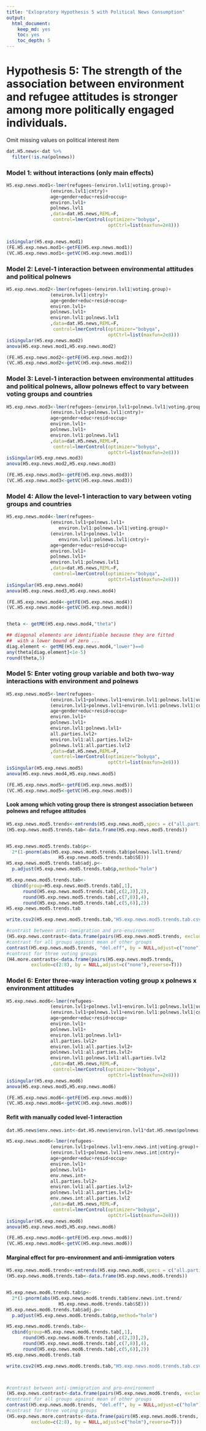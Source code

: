 ```yaml
---
title: "Exlopratory Hypothesis 5 with Political News Consumption"
output: 
  html_document: 
    keep_md: yes
    toc: yes
    toc_depth: 5
---
```


# Hypothesis 5: The strength of the association between environment and refugee attitudes is stronger among more politically engaged individuals. 

Omit missing values on political interest item

```r
dat.H5.news<-dat %>%
  filter(!is.na(polnews))
```

### Model 1: without interactions (only main effects)

```r
H5.exp.news.mod1<-lmer(refugees~(environ.lvl1|voting.group)+
                (environ.lvl1|cntry)+
                age+gender+educ+resid+occup+
                environ.lvl1+
                polnews.lvl1
                ,data=dat.H5.news,REML=F,
                 control=lmerControl(optimizer="bobyqa",
                                     optCtrl=list(maxfun=2e8)))


isSingular(H5.exp.news.mod1)
(FE.H5.exp.news.mod1<-getFE(H5.exp.news.mod1))
(VC.H5.exp.news.mod1<-getVC(H5.exp.news.mod1))


```

\newpage

### Model 2: Level-1 interaction between environmental attitudes and political polnews

```r
H5.exp.news.mod2<-lmer(refugees~(environ.lvl1|voting.group)+
                (environ.lvl1|cntry)+
                age+gender+educ+resid+occup+
                environ.lvl1+
                polnews.lvl1+
                environ.lvl1:polnews.lvl1
                ,data=dat.H5.news,REML=F,
                 control=lmerControl(optimizer="bobyqa",
                                     optCtrl=list(maxfun=2e8)))
isSingular(H5.exp.news.mod2)
anova(H5.exp.news.mod1,H5.exp.news.mod2)

(FE.H5.exp.news.mod2<-getFE(H5.exp.news.mod2))
(VC.H5.exp.news.mod2<-getVC(H5.exp.news.mod2))

```

\newpage

### Model 3: Level-1 interaction between environmental attitudes and political polnews, allow polnews effect to vary between voting groups and countries

```r
H5.exp.news.mod3<-lmer(refugees~(environ.lvl1+polnews.lvl1|voting.group)+
                (environ.lvl1+polnews.lvl1|cntry)+
                age+gender+educ+resid+occup+
                environ.lvl1+
                polnews.lvl1+
                environ.lvl1:polnews.lvl1
                ,data=dat.H5.news,REML=F,
                 control=lmerControl(optimizer="bobyqa",
                                     optCtrl=list(maxfun=2e8)))
isSingular(H5.exp.news.mod3)
anova(H5.exp.news.mod2,H5.exp.news.mod3)

(FE.H5.exp.news.mod3<-getFE(H5.exp.news.mod3))
(VC.H5.exp.news.mod3<-getVC(H5.exp.news.mod3))

```


\newpage

### Model 4: Allow the level-1 interaction to vary between voting groups and countries

```r
H5.exp.news.mod4<-lmer(refugees~
                (environ.lvl1+polnews.lvl1+
                   environ.lvl1:polnews.lvl1|voting.group)+
                (environ.lvl1+polnews.lvl1+
                   environ.lvl1:polnews.lvl1|cntry)+
                age+gender+educ+resid+occup+
                environ.lvl1+
                polnews.lvl1+
                environ.lvl1:polnews.lvl1
                ,data=dat.H5.news,REML=F,
                 control=lmerControl(optimizer="bobyqa",
                                     optCtrl=list(maxfun=2e8)))
isSingular(H5.exp.news.mod4)
anova(H5.exp.news.mod3,H5.exp.news.mod4)

(FE.H5.exp.news.mod4<-getFE(H5.exp.news.mod4))
(VC.H5.exp.news.mod4<-getVC(H5.exp.news.mod4))


theta <- getME(H5.exp.news.mod4,"theta")

## diagonal elements are identifiable because they are fitted
##  with a lower bound of zero ...
diag.element <- getME(H5.exp.news.mod4,"lower")==0
any(theta[diag.element]<1e-5)
round(theta,5)

```

\newpage

### Model 5: Enter voting group variable and both two-way interactions with environment and polnews

```r
H5.exp.news.mod5<-lmer(refugees~
                (environ.lvl1+polnews.lvl1+environ.lvl1:polnews.lvl1|voting.group)+
                (environ.lvl1+polnews.lvl1+environ.lvl1:polnews.lvl1|cntry)+
                age+gender+educ+resid+occup+
                environ.lvl1+
                polnews.lvl1+
                environ.lvl1:polnews.lvl1+
                all.parties.lvl2+
                environ.lvl1:all.parties.lvl2+
                polnews.lvl1:all.parties.lvl2
                ,data=dat.H5.news,REML=F,
                 control=lmerControl(optimizer="bobyqa",
                                     optCtrl=list(maxfun=2e8)))
isSingular(H5.exp.news.mod5)
anova(H5.exp.news.mod4,H5.exp.news.mod5)

(FE.H5.exp.news.mod5<-getFE(H5.exp.news.mod5))
(VC.H5.exp.news.mod5<-getVC(H5.exp.news.mod5))

```

\newpage

#### Look among which voting group there is strongest association between polnews and refugee attitudes

```r
H5.exp.news.mod5.trends<-emtrends(H5.exp.news.mod5,specs = c("all.parties.lvl2"),var=c("polnews.lvl1"))
(H5.exp.news.mod5.trends.tab<-data.frame(H5.exp.news.mod5.trends))


H5.exp.news.mod5.trends.tab$p<-
  2*(1-pnorm(abs(H5.exp.news.mod5.trends.tab$polnews.lvl1.trend/
                   H5.exp.news.mod5.trends.tab$SE)))
H5.exp.news.mod5.trends.tab$adj.p<-
  p.adjust(H5.exp.news.mod5.trends.tab$p,method="holm")

H5.exp.news.mod5.trends.tab<-
  cbind(group=H5.exp.news.mod5.trends.tab[,1],
      round(H5.exp.news.mod5.trends.tab[,c(2,3)],2),
      round(H5.exp.news.mod5.trends.tab[,c(7,8)],4),
      round(H5.exp.news.mod5.trends.tab[,c(5,6)],2))
H5.exp.news.mod5.trends.tab

write.csv2(H5.exp.news.mod5.trends.tab,"H5.exp.news.mod5.trends.tab.csv")

#contrast between anti-immigration and pro-environment
(H5.exp.news.contrast<-data.frame(pairs(H5.exp.news.mod5.trends, exclude = c(2:9),reverse=T)))
#contrast for all groups against mean of other groups
contrast(H5.exp.news.mod5.trends, "del.eff", by = NULL,adjust=c("none"))
#contrast for three voting groups
(H4.more.contrasts<-data.frame(pairs(H5.exp.news.mod5.trends, 
         exclude=c(2:8), by = NULL,adjust=c("none"),reverse=T)))

```

\newpage

### Model 6: Enter three-way interaction voting group x polnews x environment attitudes

```r
H5.exp.news.mod6<-lmer(refugees~
                (environ.lvl1+polnews.lvl1+environ.lvl1:polnews.lvl1|voting.group)+
                (environ.lvl1+polnews.lvl1+environ.lvl1:polnews.lvl1|cntry)+
                age+gender+educ+resid+occup+
                environ.lvl1+
                polnews.lvl1+
                environ.lvl1:polnews.lvl1+
                all.parties.lvl2+
                environ.lvl1:all.parties.lvl2+
                polnews.lvl1:all.parties.lvl2+
                environ.lvl1:polnews.lvl1:all.parties.lvl2
                ,data=dat.H5.news,REML=F,
                 control=lmerControl(optimizer="bobyqa",
                                     optCtrl=list(maxfun=2e8)))
isSingular(H5.exp.news.mod6)
anova(H5.exp.news.mod5,H5.exp.news.mod6)

(FE.H5.exp.news.mod6<-getFE(H5.exp.news.mod6))
(VC.H5.exp.news.mod6<-getVC(H5.exp.news.mod6))

```

#### Refit with manually coded level-1 interaction

```r
dat.H5.news$env.news.int<-dat.H5.news$environ.lvl1*dat.H5.news$polnews.lvl1

H5.exp.news.mod6<-lmer(refugees~
                (environ.lvl1+polnews.lvl1+env.news.int|voting.group)+
                (environ.lvl1+polnews.lvl1+env.news.int|cntry)+
                age+gender+educ+resid+occup+
                environ.lvl1+
                polnews.lvl1+
                env.news.int+
                all.parties.lvl2+
                environ.lvl1:all.parties.lvl2+
                polnews.lvl1:all.parties.lvl2+
                env.news.int:all.parties.lvl2
                ,data=dat.H5.news,REML=F,
                 control=lmerControl(optimizer="bobyqa",
                                     optCtrl=list(maxfun=2e8)))
isSingular(H5.exp.news.mod6)
anova(H5.exp.news.mod5,H5.exp.news.mod6)

(FE.H5.exp.news.mod6<-getFE(H5.exp.news.mod6))
(VC.H5.exp.news.mod6<-getVC(H5.exp.news.mod6))

```


#### Marginal effect for pro-environment and anti-immigration voters

```r
H5.exp.news.mod6.trends<-emtrends(H5.exp.news.mod6,specs = c("all.parties.lvl2"),var=c("env.news.int"))
(H5.exp.news.mod6.trends.tab<-data.frame(H5.exp.news.mod6.trends))


H5.exp.news.mod6.trends.tab$p<-
  2*(1-pnorm(abs(H5.exp.news.mod6.trends.tab$env.news.int.trend/
                   H5.exp.news.mod6.trends.tab$SE)))
H5.exp.news.mod6.trends.tab$adj.p<-
  p.adjust(H5.exp.news.mod6.trends.tab$p,method="holm")

H5.exp.news.mod6.trends.tab<-
  cbind(group=H5.exp.news.mod6.trends.tab[,1],
      round(H5.exp.news.mod6.trends.tab[,c(2,3)],2),
      round(H5.exp.news.mod6.trends.tab[,c(7,8)],4),
      round(H5.exp.news.mod6.trends.tab[,c(5,6)],2))
H5.exp.news.mod6.trends.tab

write.csv2(H5.exp.news.mod6.trends.tab,"H5.exp.news.mod6.trends.tab.csv")



#contrast between anti-immigration and pro-environment
(H5.exp.news.contrast<-data.frame(pairs(H5.exp.news.mod6.trends, exclude = c(2:9),reverse=T)))
#contrast for all groups against mean of other groups
contrast(H5.exp.news.mod6.trends, "del.eff", by = NULL,adjust=c("holm"))
#contrast for three voting groups
(H5.exp.news.more.contrasts<-data.frame(pairs(H5.exp.news.mod6.trends, 
         exclude=c(2:8), by = NULL,adjust=c("holm"),reverse=T)))



```

